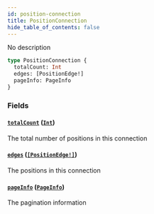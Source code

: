 ```yaml
---
id: position-connection
title: PositionConnection
hide_table_of_contents: false
---
```



No description

```graphql
type PositionConnection {
  totalCount: Int
  edges: [PositionEdge!]
  pageInfo: PageInfo
}
```


### Fields

#### [`totalCount`](#) ([`Int`](/mainnet/api/graphql/scalars/int))

The total number of positions in this connection


#### [`edges`](#) ([`[PositionEdge!]`](/mainnet/api/graphql/objects/position-edge))

The positions in this connection


#### [`pageInfo`](#) ([`PageInfo`](/mainnet/api/graphql/objects/page-info))

The pagination information




